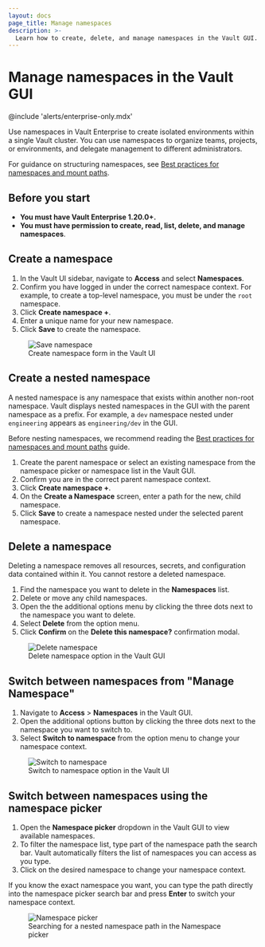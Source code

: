 ```yaml
---
layout: docs
page_title: Manage namespaces
description: >-
  Learn how to create, delete, and manage namespaces in the Vault GUI.
---
```


# Manage namespaces in the Vault GUI

@include 'alerts/enterprise-only.mdx'

Use namespaces in Vault Enterprise to create isolated environments within a
single Vault cluster. You can use namespaces to organize teams, projects, or
environments, and delegate management to different administrators.

<Tip title="Best practices for namespaces">

For guidance on structuring namespaces, see [Best practices for namespaces and mount paths](/vault/docs/enterprise/namespaces/namespace-structure).

</Tip>

## Before you start

- **You must have Vault Enterprise 1.20.0+.**
- **You must have permission to create, read, list, delete, and manage namespaces**.

## Create a namespace

1. In the Vault UI sidebar, navigate to **Access** and select **Namespaces**.
1. Confirm you have logged in under the correct namespace context. For example,
   to create a top-level namespace, you must be under the `root` namespace.
1. Click **Create namespace +**.
1. Enter a unique name for your new namespace.
1. Click **Save** to create the namespace.
<figure>
  <img src="/img/save-namespace.png" alt="Save namespace" />
  <figcaption>Create namespace form in the Vault UI</figcaption>
</figure>

## Create a nested namespace

A nested namespace is any namespace that exists within another non-root
namespace. Vault displays nested namespaces in the GUI with the parent namespace
as a prefix. For example, a `dev` namespace nested under `engineering` appears
as `engineering/dev` in the GUI.

Before nesting namespaces, we recommend reading the
[Best practices for namespaces and mount paths](/vault/docs/enterprise/namespaces/namespace-structure)
guide.

1. Create the parent namespace or select an existing namespace from the
   namespace picker or namespace list in the Vault GUI.
1. Confirm you are in the correct parent namespace context.
1. Click **Create namespace +**.
1. On the **Create a Namespace** screen, enter a path for the new, child
   namespace.
1. Click **Save** to create a namespace nested under the selected parent
   namespace.


## Delete a namespace

<Warning title="Namespace deletion is permanent">
  Deleting a namespace removes all resources, secrets, and configuration data
  contained within it. You cannot restore a deleted namespace.
</Warning>

1. Find the namespace you want to delete in the **Namespaces** list.
1. Delete or move any child namespaces.
1. Open the the additional options menu by clicking the three dots next to the
   namespace you want to delete.
1. Select **Delete** from the option menu.
1. Click **Confirm** on the **Delete this namespace?** confirmation modal.


<figure>
  <img src="/img/delete-namespace.png" alt="Delete namespace" />
  <figcaption>Delete namespace option in the Vault GUI</figcaption>
</figure>

## Switch between namespaces from "Manage Namespace"

1. Navigate to **Access** > **Namespaces** in the Vault GUI.
1. Open the additional options button by clicking the three dots next to the
   namespace you want to switch to.
1. Select **Switch to namespace** from the option menu to change your namespace
   context.

<figure>
  <img src="/img/switch-to-namespace.png" alt="Switch to namespace" />
  <figcaption>Switch to namespace option in the Vault UI</figcaption>
</figure>

## Switch between namespaces using the namespace picker

1. Open the **Namespace picker** dropdown in the Vault GUI to view available
   namespaces.
1. To filter the namespace list, type part of the namespace path the search bar.
   Vault automatically filters the list of namespaces you can access as you type.
1. Click on the desired namespace to change your namespace context.

<Tip>
If you know the exact namespace you want, you can type the path directly into
the namespace picker search bar and press <strong>Enter</strong> to switch your namespace
context.
</Tip>

<figure>
  <img src="/img/namespace-picker.png" alt="Namespace picker" />
  <figcaption>Searching for a nested namespace path in the Namespace picker</figcaption>
</figure>